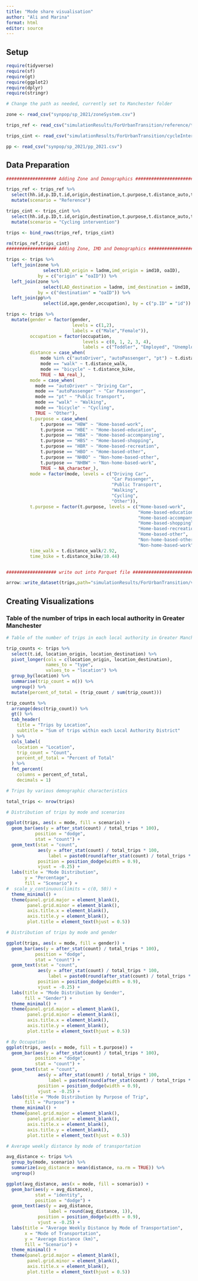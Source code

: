 ```yaml
---
title: "Mode share visualisation"
author: "Ali and Marina"
format: html
editor: source
---
```


## Setup
```r
require(tidyverse)
require(sf)
require(gt)
require(ggplot2)
require(dplyr)
require(stringr)

# Change the path as needed, currently set to Manchester folder

zone <- read_csv("synpop/sp_2021/zoneSystem.csv")

trips_ref <- read_csv("simulationResults/ForUrbanTransition/reference/travel_demand_mito/trips.csv")

trips_cint <- read_csv("simulationResults/ForUrbanTransition/cycleIntervention/travel_demand_mito/trips.csv")

pp <- read_csv("synpop/sp_2021/pp_2021.csv")
```

## Data Preparation

```r

################### Adding Zone and Demographics ########################

trips_ref <- trips_ref %>% 
  select(hh.id,p.ID,t.id,origin,destination,t.purpose,t.distance_auto,t.distance_walk,t.distance_bike,time_auto,time_pt,mode)%>%
  mutate(scenario = "Reference")

trips_cint <- trips_cint %>% 
  select(hh.id,p.ID,t.id,origin,destination,t.purpose,t.distance_auto,t.distance_walk,t.distance_bike,time_auto,time_pt,mode)%>%
  mutate(scenario = "Cycling intervention")

trips <- bind_rows(trips_ref, trips_cint)

rm(trips_ref,trips_cint)
################### Adding Zone, IMD and Demographics ########################

trips <- trips %>% 
  left_join(zone %>% 
              select(LAD_origin = ladnm,imd_origin = imd10, oaID),
            by = c("origin" = "oaID")) %>% 
  left_join(zone %>% 
              select(LAD_destination = ladnm, imd_destination = imd10, oaID),
            by = c("destination" = "oaID")) %>% 
  left_join(pp%>%
              select(id,age,gender,occupation), by = c("p.ID" = "id")) 

trips <- trips %>% 
  mutate(gender = factor(gender,
                         levels = c(1,2),
                         labels = c("Male","Female")),
         occupation = factor(occupation,
                             levels = c(0, 1, 2, 3, 4),
                             labels = c("Toddler", "Employed", "Unemployed", "Student", "Retiree")),
         distance = case_when(
             mode %in% c("autoDriver", "autoPassenger", "pt") ~ t.distance_auto,
             mode == "walk" ~ t.distance_walk,
             mode == "bicycle" ~ t.distance_bike,
             TRUE ~ NA_real_),
         mode = case_when(
           mode == "autoDriver" ~ "Driving Car",
           mode == "autoPassenger" ~ "Car Passenger",
           mode == "pt" ~ "Public Transport",
           mode == "walk" ~ "Walking",
           mode == "bicycle" ~ "Cycling",
           TRUE ~ "Other"),
         t.purpose = case_when(
             t.purpose == "HBW" ~ "Home-based-work",
             t.purpose == "HBE" ~ "Home-based-education",
             t.purpose == "HBA" ~ "Home-based-accompanying",
             t.purpose == "HBS" ~ "Home-based-shopping",
             t.purpose == "HBR" ~ "Home-based-recreation",
             t.purpose == "HBO" ~ "Home-based-other",
             t.purpose == "NHBO" ~ "Non-home-based-other",
             t.purpose == "NHBW" ~ "Non-home-based-work",
             TRUE ~ NA_character_),
         mode = factor(mode, levels = c("Driving Car", 
                                        "Car Passenger", 
                                        "Public Transport", 
                                        "Walking", 
                                        "Cycling", 
                                        "Other")),
         t.purpose = factor(t.purpose, levels = c("Home-based-work", 
                                                  "Home-based-education", 
                                                  "Home-based-accompanying", 
                                                  "Home-based-shopping", 
                                                  "Home-based-recreation", 
                                                  "Home-based-other", 
                                                  "Non-home-based-other", 
                                                  "Non-home-based-work")),
         time_walk = t.distance_walk/2.92,
         time_bike = t.distance_bike/10.44) 


################### write out into Parquet file ########################

arrow::write_dataset(trips,path="simulationResults/ForUrbanTransition/visualization",format="parquet")
```

## Creating Visualizations

### Table of the number of trips in each local authority in Greater Manchester

```r
# Table of the number of trips in each local authority in Greater Manchester

trip_counts <- trips %>%
  select(t.id, location_origin, location_destination) %>%
  pivot_longer(cols = c(location_origin, location_destination),
               names_to = "type",
               values_to = "location") %>%
  group_by(location) %>%
  summarise(trip_count = n()) %>% 
  ungroup() %>% 
  mutate(percent_of_total = (trip_count / sum(trip_count)))

trip_counts %>%
  arrange(desc(trip_count)) %>% 
  gt() %>%
  tab_header(
    title = "Trips by Location",
    subtitle = "Sum of trips within each Local Authority District"
  ) %>%
  cols_label(
    location = "Location",
    trip_count = "Count",
    percent_of_total = "Percent of Total"
  ) %>% 
  fmt_percent(
    columns = percent_of_total,
    decimals = 1)

# Trips by various demographic characteristics

total_trips <- nrow(trips)

# Distribution of trips by mode and scenarios 

ggplot(trips, aes(x = mode, fill = scenario)) +
  geom_bar(aes(y = after_stat(count) / total_trips * 100), 
           position = "dodge", 
           stat = "count") + 
  geom_text(stat = "count", 
            aes(y = after_stat(count) / total_trips * 100, 
                label = paste0(round(after_stat(count) / total_trips * 100, 1), "%")),
            position = position_dodge(width = 0.9), 
            vjust = -0.25) + 
  labs(title = "Mode Distribution",
       y = "Percentage",
       fill = "Scenario") +
#  scale_y_continuous(limits = c(0, 50)) +  
  theme_minimal() +
  theme(panel.grid.major = element_blank(),
        panel.grid.minor = element_blank(),
        axis.title.x = element_blank(),
        axis.title.y = element_blank(),
        plot.title = element_text(hjust = 0.5))

# Distribution of trips by mode and gender

ggplot(trips, aes(x = mode, fill = gender)) +
  geom_bar(aes(y = after_stat(count) / total_trips * 100), 
           position = "dodge", 
           stat = "count") + 
  geom_text(stat = "count", 
            aes(y = after_stat(count) / total_trips * 100, 
                label = paste0(round(after_stat(count) / total_trips * 100, 1), "%")),
            position = position_dodge(width = 0.9), 
            vjust = -0.25) + 
  labs(title = "Mode Distribution by Gender",
       fill = "Gender") +
  theme_minimal() +
  theme(panel.grid.major = element_blank(),
        panel.grid.minor = element_blank(),
        axis.title.x = element_blank(),
        axis.title.y = element_blank(),
        plot.title = element_text(hjust = 0.5))

# By Occupation
ggplot(trips, aes(x = mode, fill = t.purpose)) +
  geom_bar(aes(y = after_stat(count) / total_trips * 100), 
           position = "dodge", 
           stat = "count") + 
  geom_text(stat = "count", 
            aes(y = after_stat(count) / total_trips * 100, 
                label = paste0(round(after_stat(count) / total_trips * 100, 1), "%")),
            position = position_dodge(width = 0.9), 
            vjust = -0.25) + 
  labs(title = "Mode Distribution by Purpose of Trip",
       fill = "Purpose") +
  theme_minimal() +
  theme(panel.grid.major = element_blank(),
        panel.grid.minor = element_blank(),
        axis.title.x = element_blank(),
        axis.title.y = element_blank(),
        plot.title = element_text(hjust = 0.5))

# Average weekly distance by mode of transportation

avg_distance <- trips %>%
  group_by(mode, scenario) %>%
  summarize(avg_distance = mean(distance, na.rm = TRUE)) %>%
  ungroup()

ggplot(avg_distance, aes(x = mode, fill = scenario)) +
  geom_bar(aes(y = avg_distance),
           stat = "identity", 
           position = "dodge") +
  geom_text(aes(y = avg_distance, 
                label = round(avg_distance, 1)), 
            position = position_dodge(width = 0.9), 
            vjust = -0.25) +
  labs(title = "Average Weekly Distance by Mode of Transportation",
       x = "Mode of Transportation",
       y = "Average Distance (km)",
       fill = "Scenario") +
  theme_minimal() +
  theme(panel.grid.major = element_blank(),
        panel.grid.minor = element_blank(),
        axis.title.x = element_blank(),
        plot.title = element_text(hjust = 0.5))

```


